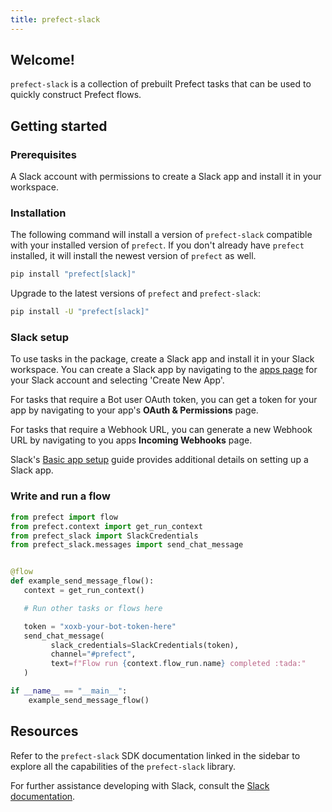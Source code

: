 ```yaml
---
title: prefect-slack
---
```


## Welcome!

`prefect-slack` is a collection of prebuilt Prefect tasks that can be used to quickly construct Prefect flows.

## Getting started

### Prerequisites

A Slack account with permissions to create a Slack app and install it in your workspace.

### Installation

The following command will install a version of `prefect-slack` compatible with your installed version of `prefect`. 
If you don't already have `prefect` installed, it will install the newest version of `prefect` as well.

```bash
pip install "prefect[slack]"
```

Upgrade to the latest versions of `prefect` and `prefect-slack`:

```bash
pip install -U "prefect[slack]"
```

### Slack setup

To use tasks in the package, create a Slack app and install it in your Slack workspace. You can create a Slack app by navigating to the [apps page](https://api.slack.com/apps) for your Slack account and selecting 'Create New App'.

For tasks that require a Bot user OAuth token, you can get a token for your app by navigating to your app's __OAuth & Permissions__ page.

For tasks that require a Webhook URL, you can generate a new Webhook URL by navigating to you apps __Incoming Webhooks__ page.

Slack's [Basic app setup](https://api.slack.com/authentication/basics) guide provides additional details on setting up a Slack app.

### Write and run a flow

```python
from prefect import flow
from prefect.context import get_run_context
from prefect_slack import SlackCredentials
from prefect_slack.messages import send_chat_message


@flow
def example_send_message_flow():
   context = get_run_context()

   # Run other tasks or flows here

   token = "xoxb-your-bot-token-here"
   send_chat_message(
         slack_credentials=SlackCredentials(token),
         channel="#prefect",
         text=f"Flow run {context.flow_run.name} completed :tada:"
   )

if __name__ == "__main__":
    example_send_message_flow()
```

## Resources

Refer to the `prefect-slack` SDK documentation linked in the sidebar to explore all the capabilities of the `prefect-slack` library.

For further assistance developing with Slack, consult the [Slack documentation](https://api.slack.com/).